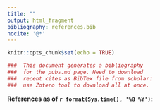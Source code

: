 ```yaml
---
title: ""
output: html_fragment
bibliography: references.bib 
nocite: '@*'
---
```


```r
knitr::opts_chunk$set(echo = TRUE)
```


```r
###  This document generates a bibliography
###  for the pubs.md page. Need to download
###  recent cites as BibTex file from scholar:
###  use Zotero tool to download all at once.
```


**References as of `r format(Sys.time(), '%B %Y')`:** 